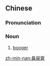 ==Chinese==
{{zh-forms|type=21}}

===Pronunciation===
{{zh-pron
|mn=qz:phī-sái-ko/tw,xm,zz:phīⁿ-sái-ko
|cat=n
}}
===Noun===
{{zh-noun}}

# {{lb|zh|Min Nan}} [[booger]]

[[zh-min-nan:鼻屎膏]]